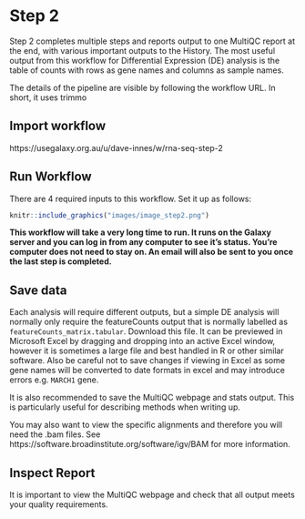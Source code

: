 # Step 2
Step 2 completes multiple steps and reports output to one MultiQC report at the end, with various important outputs to the History.
The most useful output from this workflow for Differential Expression (DE) analysis is the table of counts with rows as gene names and columns as sample names.

The details of the pipeline are visible by following the workflow URL. In short, it uses trimmo

## Import workflow 
https://usegalaxy.org.au/u/dave-innes/w/rna-seq-step-2


## Run Workflow
There are 4 required inputs to this workflow. Set it up as follows:

```r
knitr::include_graphics("images/image_step2.png")
```


__This workflow will take a very long time to run. It runs on the Galaxy server and you can log in from any computer to see it's status. You're computer does not need to stay on. An email will also be sent to you once the last step is completed.__


## Save data
Each analysis will require different outputs, but a simple DE analysis will normally only require the featureCounts output that is normally labelled as `featureCounts_matrix.tabular`. Download this file. It can be previewed in Microsoft Excel by dragging and dropping into an active Excel window, however it is sometimes a large file and best handled in R or other similar software. Also be careful not to save changes if viewing in Excel as some gene names will be converted to date formats in excel and may introduce errors e.g. `MARCH1` gene.

It is also recommended to save the MultiQC webpage and stats output. This is particularly useful for describing methods when writing up.

You may also want to view the specific alignments and therefore you will need the .bam files. See https://software.broadinstitute.org/software/igv/BAM for more information.

## Inspect Report
It is important to view the MultiQC webpage and check that all output meets your quality requirements. 